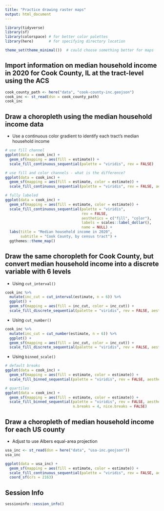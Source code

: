 ```yaml
---
title: "Practice drawing raster maps"
output: html_document
---
```


```r
library(tidyverse)
library(sf)
library(colorspace) # for better color palettes
library(here)       # for specifying directory location

theme_set(theme_minimal())  # could choose something better for maps
```

## Import information on median household income in 2020 for Cook County, IL at the tract-level using the ACS

```r
cook_county_path <- here("data", "cook-county-inc.geojson")
cook_inc <- st_read(dsn = cook_county_path)
cook_inc
```

## Draw a choropleth using the median household income data

- Use a continuous color gradient to identify each tract's median household income

```r
# use fill channel
ggplot(data = cook_inc) +
  geom_sf(mapping = aes(fill = estimate)) +
  scale_fill_continuous_sequential(palette = "viridis", rev = FALSE)

# use fill and color channels - what is the difference?
ggplot(data = cook_inc) +
  geom_sf(mapping = aes(fill = estimate, color = estimate)) +
  scale_fill_continuous_sequential(palette = "viridis", rev = FALSE, aesthetics = c("fill", "color"))
```

```r
# fully labeled
ggplot(data = cook_inc) +
  geom_sf(mapping = aes(fill = estimate, color = estimate)) +
  scale_fill_continuous_sequential(palette = "viridis",
                                   rev = FALSE,
                                   aesthetics = c("fill", "color"),
                                   labels = scales::label_dollar(),
                                   name = NULL) +
  labs(title = "Median household income in 2020",
       subtitle = "Cook County, by census tract") +
  ggthemes::theme_map()
```

## Draw the same choropleth for Cook County, but convert median household income into a discrete variable with 6 levels

- Using `cut_interval()`

```r
cook_inc %>%
  mutate(inc_cut = cut_interval(estimate, n = 6)) %>%
  ggplot() +
  geom_sf(mapping = aes(fill = inc_cut, color = inc_cut)) +
  scale_fill_discrete_sequential(palette = "viridis", rev = FALSE, aesthetics = c("fill", "color"))
```
        
- Using `cut_number()`

```r
cook_inc %>%
  mutate(inc_cut = cut_number(estimate, n = 6)) %>%
  ggplot() +
  geom_sf(mapping = aes(fill = inc_cut, color = inc_cut)) +
  scale_fill_discrete_sequential(palette = "viridis", rev = FALSE, aesthetics = c("fill", "color"))
```

- Using `binned_scale()`

```r
# default breaks
ggplot(data = cook_inc) +
  geom_sf(mapping = aes(fill = estimate, color = estimate)) +
  scale_fill_binned_sequential(palette = "viridis", rev = FALSE, aesthetics = c("fill", "color"))

# quartiles
ggplot(data = cook_inc) +
  geom_sf(mapping = aes(fill = estimate, color = estimate)) +
  scale_fill_binned_sequential(palette = "viridis", rev = FALSE, aesthetics = c("fill", "color"),
                               n.breaks = 4, nice.breaks = FALSE)
```

## Draw a choropleth of median household income for each US county

- Adjust to use Albers equal-area projection

```r
usa_inc <- st_read(dsn = here("data", "usa-inc.geojson"))
usa_inc
```

```r
ggplot(data = usa_inc) +
  geom_sf(mapping = aes(fill = estimate, color = estimate)) +
  scale_fill_continuous_sequential(palette = "viridis", rev = FALSE, aesthetics = c("fill", "color")) +
  coord_sf(crs = 2163)
```

## Session Info

```r
sessioninfo::session_info()
```
